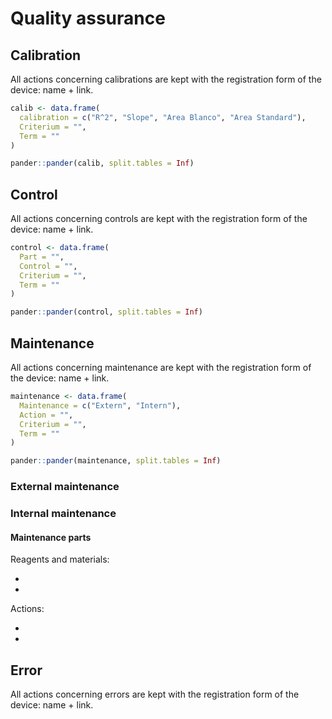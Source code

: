 # Quality assurance

## Calibration

All actions concerning calibrations are kept with the registration form of the device: name + link.

```r
calib <- data.frame(
  calibration = c("R^2", "Slope", "Area Blanco", "Area Standard"),
  Criterium = "",
  Term = ""
)

pander::pander(calib, split.tables = Inf)
```

## Control

All actions concerning controls are kept with the registration form of the device: name + link.

```r
control <- data.frame(
  Part = "",
  Control = "",
  Criterium = "",
  Term = ""
)

pander::pander(control, split.tables = Inf)
```

## Maintenance

All actions concerning maintenance are kept with the registration form of the device: name + link.

```r
maintenance <- data.frame(
  Maintenance = c("Extern", "Intern"),
  Action = "",
  Criterium = "",
  Term = ""
)

pander::pander(maintenance, split.tables = Inf)
```

### External maintenance

### Internal maintenance

#### Maintenance parts

Reagents and materials:

-   

-   

Actions:

-   

-   

## Error

All actions concerning errors are kept with the registration form of the device: name + link.
